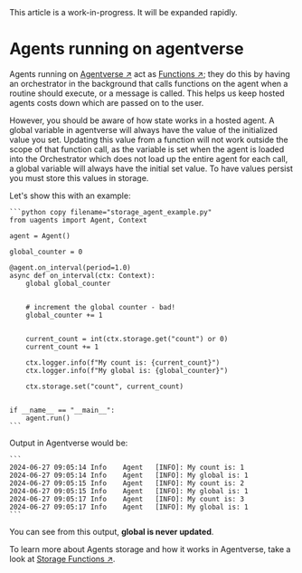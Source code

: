
<Callout type="info" emoji="ℹ️">
This article is a work-in-progress. It will be expanded rapidly.
</Callout>

# Agents running on agentverse

Agents running on [Agentverse ↗️](https://agentverse.ai/) act as [Functions ↗️](/guides/agents/intermediate/agent-functions); they do this by having an orchestrator in the background that calls functions on the agent when a routine should execute, or a message is called. This helps us keep hosted agents costs down which are passed on to the user.

However, you should be aware of how state works in a hosted agent. A global variable in agentverse will always have the value of the initialized value you set. Updating this value from a function will not work outside the scope of that function call, as the variable is set when the agent is loaded into the Orchestrator which does not load up the entire agent for each call, a global variable will always have the initial set value. To have values persist you must store this values in storage.

Let's show this with an example:

    ```python copy filename="storage_agent_example.py"
    from uagents import Agent, Context

    agent = Agent()

    global_counter = 0

    @agent.on_interval(period=1.0)
    async def on_interval(ctx: Context):
        global global_counter


        # increment the global counter - bad!
        global_counter += 1


        current_count = int(ctx.storage.get("count") or 0)
        current_count += 1

        ctx.logger.info(f"My count is: {current_count}")
        ctx.logger.info(f"My global is: {global_counter}")

        ctx.storage.set("count", current_count)


    if __name__ == "__main__":
        agent.run()
    ```

Output in Agentverse would be:

    ```
    2024-06-27 09:05:14	Info	Agent	[INFO]: My count is: 1
    2024-06-27 09:05:14	Info	Agent	[INFO]: My global is: 1
    2024-06-27 09:05:15	Info	Agent	[INFO]: My count is: 2
    2024-06-27 09:05:15	Info	Agent	[INFO]: My global is: 1
    2024-06-27 09:05:17	Info	Agent	[INFO]: My count is: 3
    2024-06-27 09:05:17	Info	Agent	[INFO]: My global is: 1
    ```

You can see from this output, **global is never updated**.

To learn more about Agents storage and how it works in Agentverse, take a look at [Storage Functions ↗️](/guides/agents/intermediate/storage-function).


